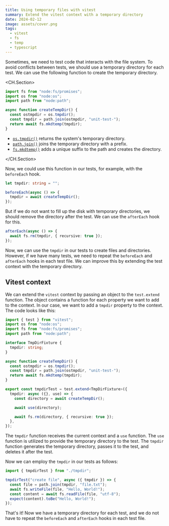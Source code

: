 ```yaml
---
title: Using temporary files with vitest
summary: Extend the vitest context with a temporary directory
date: 2024-02-12
image: assets/cover.png
tags:
  - vitest
  - fs
  - temp
  - typescript
---
```


Sometimes, we need to test code that interacts with the file system.
To avoid conflicts between tests, we should use a temporary directory for each test.
We can use the following function to create the temporary directory.

<CH.Section>

```typescript
import fs from "node:fs/promises";
import os from "node:os";
import path from "node:path";

async function createTempDir() {
  const ostmpdir = os.tmpdir();
  const tmpdir = path.join(ostmpdir, "unit-test-");
  return await fs.mkdtemp(tmpdir);
}
```

- [`os.tmpdir()`](focus://6) returns the system's temporary directory.
- [`path.join()`](focus://7) joins the temporary directory with a prefix.
- [`fs.mkdtemp()`](focus://8) adds a unique suffix to the path and creates the directory.

</CH.Section>

Now, we could use this function in our tests, for example, with the `beforeEach` hook.

```typescript
let tmpdir: string = "";

beforeEach(async () => {
  tmpdir = await createTempDir();
});
```

But if we do not want to fill up the disk with temporary directories,
we should remove the directory after the test.
We can use the `afterEach` hook for this.

```typescript
afterEach(async () => {
  await fs.rm(tmpdir, { recursive: true });
});
```

Now, we can use the `tmpdir` in our tests to create files and directories.
However, if we have many tests, we need to repeat the `beforeEach` and `afterEach` hooks in each test file.
We can improve this by extending the test context with the temporary directory.

## Vitest context

We can extend the `vitest` context by passing an object to the `test.extend` function.
The object contains a function for each property we want to add to the context.
In our case, we want to add a `tmpdir` property to the context.
The code looks like this:

```typescript tmpdir.ts
import { test } from "vitest";
import os from "node:os";
import fs from "node:fs/promises";
import path from "node:path";

interface TmpDirFixture {
  tmpdir: string;
}

async function createTempDir() {
  const ostmpdir = os.tmpdir();
  const tmpdir = path.join(ostmpdir, "unit-test-");
  return await fs.mkdtemp(tmpdir);
}

export const tmpdirTest = test.extend<TmpDirFixture>({
  tmpdir: async ({}, use) => {
    const directory = await createTempDir();

    await use(directory);

    await fs.rm(directory, { recursive: true });
  },
});
```

The `tmpdir` function receives the current context and a `use` function.
The `use` function is utilized to provide the temporary directory to the test.
The `tmpdir` function generates the temporary directory, passes it to the test, and deletes it after the test.

Now we can employ the `tmpdir` in our tests as follows:

```typescript
import { tmpdirTest } from "./tmpdir";

tmpdirTest("create file", async ({ tmpdir }) => {
  const file = path.join(tmpdir, "file.txt");
  await fs.writeFile(file, "Hello, World!");
  const content = await fs.readFile(file, "utf-8");
  expect(content).toBe("Hello, World!");
});
```

That's it!
Now we have a temporary directory for each test,
and we do not have to repeat the `beforeEach` and `afterEach` hooks in each test file.
